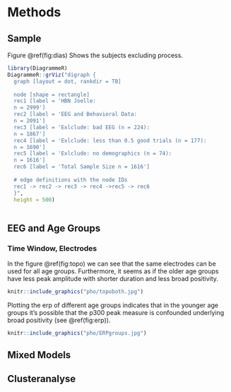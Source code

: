 # Methods {#methods}


## Sample 

Figure \@ref(fig:dias) Shows the subjects excluding process.

```r

library(DiagrammeR)
DiagrammeR::grViz("digraph {
  graph [layout = dot, rankdir = TB]
  
  node [shape = rectangle]        
  rec1 [label = 'HBN Joelle: 
  n = 2999']
  rec2 [label = 'EEG and Behavioral Data:
  n = 2091']
  rec3 [label = 'Exlclude: bad EEG (n = 224):
  n = 1867']
  rec4 [label = 'Exlclude: less than 0.5 good trials (n = 177):
  n = 1690']
  rec5 [label = 'Exlclude: no demographics (n = 74):
  n = 1616']
  rec6 [label = 'Total Sample Size n = 1616']
  
  # edge definitions with the node IDs
  rec1 -> rec2 -> rec3 -> rec4 ->rec5 -> rec6
  }",
  height = 500)
  
```



## EEG and Age Groups 

### Time Window, Electrodes 

In the figure \@ref(fig:topo) we can see that the same electrodes can be used for all age groups. Furthermore, it seems as if the older age groups have less peak amplitude with shorter duration and less broad positivity. 

```r
knitr::include_graphics("pho/topoboth.jpg")
```


Plotting the erp of different age groups indicates that in the younger age groups it's possible that the p300 peak measure is confounded underlying broad positivity (see \@ref(fig:erp)). 

```r
knitr::include_graphics("pho/ERPgroups.jpg")
```


## Mixed Models 
## Clusteranalyse 